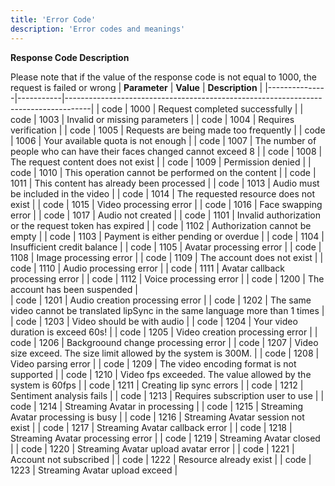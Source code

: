 ```yaml
---
title: 'Error Code'
description: 'Error codes and meanings'
---
```


**Response Code Description**

<Note> Please note that if the value of the response code is not equal to 1000, the request is failed or wrong</Note>
| **Parameter** | **Value** | **Description**                                                                    |
|---------------|-----------|------------------------------------------------------------------------------------|
| code          | 1000      | Request completed successfully                                                     |
| code          | 1003      | Invalid or missing parameters                                                      |
| code          | 1004      | Requires verification                                                              |
| code          | 1005      | Requests are being made too frequently                                             |
| code          | 1006      | Your available quota is not enough                                                 |
| code          | 1007      | The number of people who can have their faces changed cannot exceed 8              |
| code          | 1008      | The request content does not exist                                                 |
| code          | 1009      | Permission denied                                                                  |
| code          | 1010      | This operation cannot be performed on the content                                  |
| code          | 1011      | This content has already been processed                                            |
| code          | 1013      | Audio must be included in the video                                                |
| code          | 1014      | The requested resource does not exist                                              |
| code          | 1015      | Video processing error                                                             |
| code          | 1016      | Face swapping error                                                                |
| code          | 1017      | Audio not created                                                                  |
| code          | 1101      | Invalid authorization or the request token has expired                             |
| code          | 1102      | Authorization cannot be empty                                                      |
| code          | 1103      | Payment is either pending or overdue                                               |
| code          | 1104      | Insufficient credit balance                                                        |
| code          | 1105      | Avatar processing error                                                            |
| code          | 1108      | Image processing error                                                             |
| code          | 1109      | The account does not exist                                                         |
| code          | 1110      | Audio processing error                                                             |
| code          | 1111      | Avatar callback processing error                                                   |
| code          | 1112      | Voice processing error                                                             |
| code          | 1200      | The account has been suspended                                                     |                  
| code          | 1201      | Audio creation processing error                                                    |
| code          | 1202      | The same video cannot be translated lipSync in the same language more than 1 times |
| code          | 1203      | Video should be with audio                                                         |
| code          | 1204      | Your video duration is exceed 60s!                                                 |
| code          | 1205      | Video creation processing error                                                    |
| code          | 1206      | Backgroound change processing error                                                |
| code          | 1207      | Video size exceed. The size limit allowed by the system is 300M.                   |
| code          | 1208      | Video parsing error                                                                |
| code          | 1209      | The video encoding format is not supported                                         |
| code          | 1210      | Video fps exceeded. The value allowed by the system is 60fps                       |
| code          | 1211      | Creating lip sync errors                                                           |
| code          | 1212      | Sentiment analysis fails                                                           |
| code          | 1213      | Requires subscription user to use                                                  |
| code          | 1214      | Streaming Avatar in processing                                                     |
| code          | 1215      | Streaming Avatar processing is busy                                                |
| code          | 1216      | Streaming Avatar session not exist                                                 |
| code          | 1217      | Streaming Avatar callback error                                                    |
| code          | 1218      | Streaming Avatar processing error                                                  |
| code          | 1219      | Streaming Avatar closed                                                            |
| code          | 1220      | Streaming Avatar upload avatar error                                               |
| code          | 1221      | Account not subscribed                                                             |
| code          | 1222      | Resource already exist                                                             |
| code          | 1223      | Streaming Avatar upload exceed                                                     |
